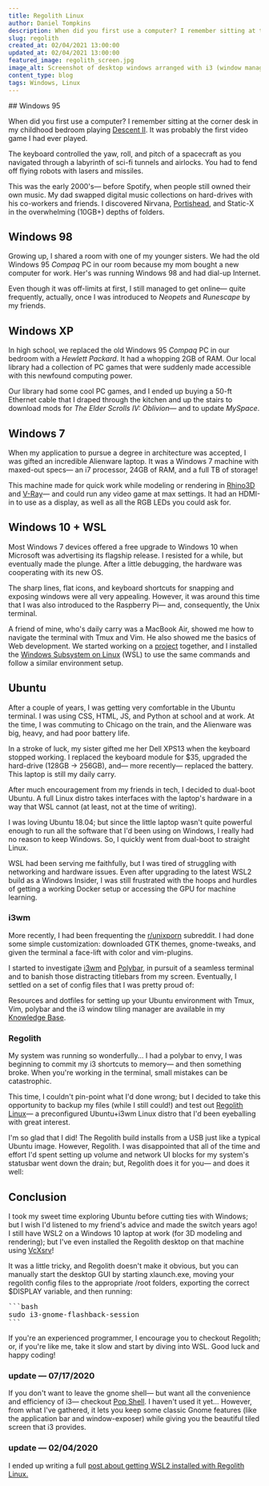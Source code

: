 ```yaml
---
title: Regolith Linux
author: Daniel Tompkins
description: When did you first use a computer? I remember sitting at the corner desk in my childhood bedroom playing Descent II. It was probably the first video game I had ever played. The keyboard controlled the...
slug: regolith
created_at: 02/04/2021 13:00:00
updated_at: 02/04/2021 13:00:00
featured_image: regolith_screen.jpg
image_alt: Screenshot of desktop windows arranged with i3 (window manager) and the Regolith distro
content_type: blog
tags: Windows, Linux
---
```

<ProseWrapper>
## Windows 95

When did you first use a computer? I remember sitting at the corner desk in my childhood bedroom playing [Descent II](https://en.wikipedia.org/wiki/Descent_II). It was probably the first video game I had ever played.

The keyboard controlled the yaw, roll, and pitch of a spacecraft as you navigated through a labyrinth of sci-fi tunnels and airlocks. You had to fend off flying robots with lasers and missiles.

<OneColumn>
  <ImageWrapper
    src="/assets/img/blog/regolith/DescentII_DOS.jpg"
    alt="The cover of Descent II, one of the first video games I'd ever played. You navigated a spaceship through a maze of airlocks, shooting missiles and lasers at flying robots."
    width={ 316 }
    height={ 316 }
  />
</OneColumn>

This was the early 2000's&mdash; before Spotify, when people still owned their own music. My dad swapped digital music collections on hard-drives with his co-workers and friends. I discovered Nirvana, [Portishead](https://www.youtube.com/watch?v=UeVYVq37KQE), and Static-X in the overwhelming (10GB+) depths of folders.

## Windows 98

Growing up, I shared a room with one of my younger sisters. We had the old Windows 95 _Compaq_ PC in our room because my mom bought a new computer for work. Her's was running Windows 98 and had dial-up Internet.

Even though it was off-limits at first, I still managed to get online&mdash; quite frequently, actually, once I was introduced to _Neopets_ and _Runescape_ by my friends.

<OneColumn>
  <ImageWrapper
    src="/assets/img/blog/regolith/runescape_logo.png"
    alt="The O.G. Runescape Logo"
    width={ 448 }
    height={ 147 }
    visible={ false }
  />
</OneColumn>

## Windows XP

In high school, we replaced the old Windows 95 _Compaq_ PC in our bedroom with a _Hewlett Packard_. It had a whopping 2GB of RAM. Our local library had a collection of PC games that were suddenly made accessible with this newfound computing power.

Our library had some cool PC games, and I ended up buying a 50-ft Ethernet cable that I draped through the kitchen and up the stairs to download mods for _The Elder Scrolls IV: Oblivion_&mdash; and to update _MySpace_.

<OneColumn>
  <ImageWrapper
    src="/assets/img/blog/regolith/oblivion-logo.png"
    alt="The Elder Scrolls: Oblivion, Logo"
    width={ 461 }
    height={ 287 }
    visible={ false }
  />
</OneColumn>

## Windows 7

When my application to pursue a degree in architecture was accepted, I was gifted an incredible Alienware laptop. It was a Windows 7 machine with maxed-out specs&mdash; an i7 processor, 24GB of RAM, and a full TB of storage!

This machine made for quick work while modeling or rendering in [Rhino3D](https://www.rhino3d.com/) and [V-Ray](https://www.chaosgroup.com/)&mdash; and could run any video game at max settings. It had an HDMI-in to use as a display, as well as all the RGB LEDs you could ask for.

## Windows 10 + WSL

Most Windows 7 devices offered a free upgrade to Windows 10 when Microsoft was advertising its flagship release. I resisted for a while, but eventually made the plunge. After a little debugging, the hardware was cooperating with its new OS.

The sharp lines, flat icons, and keyboard shortcuts for snapping and exposing windows were all very appealing. However, it was around this time that I was also introduced to the Raspberry Pi&mdash; and, consequently, the Unix terminal.

A friend of mine, who's daily carry was a MacBook Air, showed me how to navigate the terminal with Tmux and Vim. He also showed me the basics of Web development. We started working on a [project](/killing-a-startup) together, and I installed the [Windows Subsystem on Linux](https://docs.microsoft.com/en-us/windows/wsl/about) (WSL) to use the same commands and follow a similar environment setup.

## Ubuntu

After a couple of years, I was getting very comfortable in the Ubuntu terminal. I was using CSS, HTML, JS, and Python at school and at work. At the time, I was commuting to Chicago on the train, and the Alienware was big, heavy, and had poor battery life.

In a stroke of luck, my sister gifted me her Dell XPS13 when the keyboard stopped working. I replaced the keyboard module for $35, upgraded the hard-drive (128GB &rarr; 256GB), and&mdash; more recently&mdash; replaced the battery. This laptop is still my daily carry.

After much encouragement from my friends in tech, I decided to dual-boot Ubuntu. A full Linux distro takes interfaces with the laptop's hardware in a way that WSL cannot (at least, not at the time of writing).

I was loving Ubuntu 18.04; but since the little laptop wasn't quite powerful enough to run all the software that I'd been using on Windows, I really had no reason to keep Windows. So, I quickly went from dual-boot to straight Linux.

WSL had been serving me faithfully, but I was tired of struggling with networking and hardware issues. Even after upgrading to the latest WSL2 build as a Windows Insider, I was still frustrated with the hoops and hurdles of getting a working Docker setup or accessing the GPU for machine learning.

### i3wm

More recently, I had been frequenting the [r/unixporn](https://reddit.com/r/unixporn) subreddit. I had done some simple customization: downloaded GTK themes, gnome-tweaks, and given the terminal a face-lift with color and vim-plugins.

I started to investigate [i3wm](https://i3wm.org/) and [Polybar](https://github.com/polybar/polybar), in pursuit of a seamless terminal and to banish those distracting titlebars from my screen. Eventually, I settled on a set of config files that I was pretty proud of:

<OneColumn>
  <ImageWrapper
    src="/assets/img/blog/regolith/i3_screen.jpg"
    alt="Windows arranged with i3 (window manager) and a custom polybar."
    width={ 1920 }
    height={ 1080 }
  />
</OneColumn>

Resources and dotfiles for setting up your Ubuntu environment with Tmux, Vim, polybar and the i3 window tiling manager are available in my [Knowledge Base](/kb).

### Regolith

My system was running so wonderfully... I had a polybar to envy, I was beginning to commit my i3 shortcuts to memory&mdash; and then something broke. When you're working in the terminal, small mistakes can be catastrophic.

This time, I couldn't pin-point what I'd done wrong; but I decided to take this opportunity to backup my files (while I still could!) and test out [Regolith Linux](https://regolith-linux.org/)&mdash; a preconfigured Ubuntu+i3wm Linux distro that I'd been eyeballing with great interest.

I'm so glad that I did! The Regolith build installs from a USB just like a typical Ubuntu image. However, Regolith. I was disappointed that all of the time and effort I'd spent setting up volume and network UI blocks for my system's statusbar went down the drain; but, Regolith does it for you&mdash; and does it well:

<OneColumn>
  <ImageWrapper
    src="/assets/img/blog/regolith/regolith_screen.jpg"
    alt="This polybar setup is the default provided by the Regolith distro. Not a bad RICE for defaults!"
    width={ 1920 }
    height={ 1080 }
  />
</OneColumn>

## Conclusion

I took my sweet time exploring Ubuntu before cutting ties with Windows; but I wish I'd listened to my friend's advice and made the switch years ago! I still have WSL2 on a Windows 10 laptop at work (for 3D modeling and rendering); but I've even installed the Regolith desktop on that machine using [VcXsrv](https://medium.com/@dhanar.santika/installing-wsl-with-gui-using-vcxsrv-6f307e96fac0)!

It was a little tricky, and Regolith doesn't make it obvious, but you can manually start the desktop GUI by starting xlaunch.exe, moving your regolith config files to the appropriate /root folders, exporting the correct $DISPLAY variable, and then running:

<Pre>
```bash
sudo i3-gnome-flashback-session
```
</Pre>

If you're an experienced programmer, I encourage you to checkout Regolith; or, if you're like me, take it slow and start by diving into WSL. Good luck and happy coding!

### update &mdash; 07/17/2020

If you don't want to leave the gnome shell&mdash; but want all the convenience and efficiency of i3&mdash; checkout [Pop Shell](https://github.com/pop-os/shell). I haven't used it yet... However, from what I've gathered, it lets you keep some classic Gnome features (like the application bar and window-exposer) while giving you the beautiful tiled screen that i3 provides.

### update &mdash; 02/04/2020

I ended up writing a full [post about getting WSL2 installed with Regolith Linux.](/wsl2)
</ProseWrapper>
